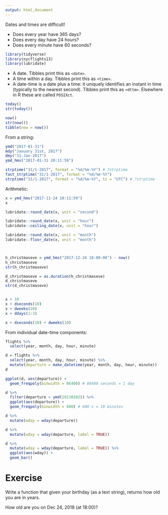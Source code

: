 ```yaml
---
output: html_document
---
```


Dates and times are difficult!

* Does every year have 365 days?
* Does every day have 24 hours?
* Does every minute have 60 seconds?

```r
library(tidyverse)
library(nycflights13)
library(lubridate)
```

* A date. Tibbles print this as `<date>`.
* A time within a day. Tibbles print this as `<time>`.
* A date-time is a date plus a time: it uniquely identifies an instant in time (typically to the nearest second). Tibbles print this as `<dttm>`. Elsewhere in R these are called `POSIXct`.

```r
today()
str(today())

now()
str(now())
tibble(now = now())
```

From a string:

```r
ymd("2017-01-31")
mdy("January 31st, 2017")
dmy("31-Jan-2017")
ymd_hms("2017-01-31 20:11:59")

strptime("31/1-2017", format = "%d/%m-%Y") # ?strptime
fast_strptime("31/1-2017", format = "%d/%m-%Y")
strptime("31/1-2017", format = "%d/%m-%Y", tz = "UTC") # ?strptime
```

Arithmetic:

```r
x = ymd_hms("2017-11-24 10:11:59")
x

lubridate::round_date(x, unit = "second")

lubridate::round_date(x, unit = "hour")
lubridate::ceiling_date(x, unit = "hour")

lubridate::round_date(x, unit = "month")
lubridate::floor_date(x, unit = "month")



h_christmaseve = ymd_hms("2017-12-24 18:00:00") - now()
h_christmaseve
str(h_christmaseve)

d_christmaseve = as.duration(h_christmaseve)
d_christmaseve
str(d_christmaseve)


x + 10
x + dseconds(10)
x + dweeks(10)
x + ddays(1:3)

x + dseconds(10) + dweeks(10)
```


From individual date-time components:

```r
flights %>% 
  select(year, month, day, hour, minute)

d = flights %>% 
  select(year, month, day, hour, minute) %>% 
  mutate(departure = make_datetime(year, month, day, hour, minute))
d

ggplot(d, aes(departure)) + 
  geom_freqpoly(binwidth = 86400) # 86400 seconds = 1 day

d %>% 
  filter(departure < ymd(20130102)) %>% 
  ggplot(aes(departure)) + 
  geom_freqpoly(binwidth = 600) # 600 s = 10 minutes
```


```r
d %>% 
  mutate(wday = wday(departure))

d %>% 
  mutate(wday = wday(departure, label = TRUE))

d %>% 
  mutate(wday = wday(departure, label = TRUE)) %>% 
  ggplot(aes(wday)) +
  geom_bar()
```

# Exercise

Write a function that given your birthday (as a text string), returns how old you are in years.

How old are you on Dec 24, 2018 (at 18:00)?
